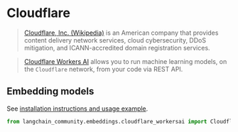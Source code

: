 # Cloudflare

> [Cloudflare, Inc. (Wikipedia)](https://en.wikipedia.org/wiki/Cloudflare) is an American company that provides
> content delivery network services, cloud cybersecurity, DDoS mitigation, and ICANN-accredited
> domain registration services.

> [Cloudflare Workers AI](https://developers.cloudflare.com/workers-ai/) allows you to run machine
> learning models, on the `Cloudflare` network, from your code via REST API.

## Embedding models

See [installation instructions and usage example](/docs/integrations/text_embedding/cloudflare_workersai).

```python
from langchain_community.embeddings.cloudflare_workersai import CloudflareWorkersAIEmbeddings
```
